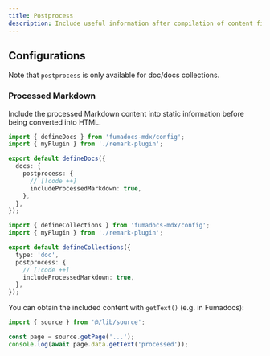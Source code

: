 ```yaml
---
title: Postprocess
description: Include useful information after compilation of content files.
---
```


## Configurations

Note that `postprocess` is only available for doc/docs collections.

### Processed Markdown

Include the processed Markdown content into static information before being converted into HTML.

```ts tab="docs"
import { defineDocs } from 'fumadocs-mdx/config';
import { myPlugin } from './remark-plugin';

export default defineDocs({
  docs: {
    postprocess: {
      // [!code ++]
      includeProcessedMarkdown: true,
    },
  },
});
```

```ts tab="doc"
import { defineCollections } from 'fumadocs-mdx/config';
import { myPlugin } from './remark-plugin';

export default defineCollections({
  type: 'doc',
  postprocess: {
    // [!code ++]
    includeProcessedMarkdown: true,
  },
});
```

You can obtain the included content with `getText()` (e.g. in Fumadocs):

```ts
import { source } from '@/lib/source';

const page = source.getPage('...');
console.log(await page.data.getText('processed'));
```

